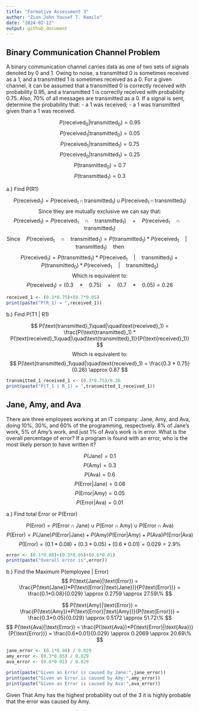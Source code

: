 ---
title: "Formative Assessment 3"
author: "Zion John Yousef T. Ramilo"
date: "2024-02-12"
output: github_document
---
##  Binary Communication Channel Problem
A binary communication channel carries data as one of two sets of signals denoted by 0 and 1. Owing to noise, a transmitted 0 is sometimes received as a 1, and a transmitted 1 is sometimes received as a 0. For a given channel, it can be assumed that a transmitted 0 is correctly received with probability 0.95, and a transmitted 1 is correctly received with probability 0.75. Also, 70% of all messages are transmitted as a 0. If a signal is sent, determine the probability that:
  - a 1 was received;
  - a 1 was transmitted given than a 1 was received.

$$
P(\text{received}_0 | \text{transmitted}_0) = 0.95
$$
$$
P(\text{received}_1 | \text{transmitted}_0) = 0.05
$$
$$
P(\text{received}_1 | \text{transmitted}_1) = 0.75
$$
$$
P(\text{received}_0 | \text{transmitted}_1) = 0.25
$$
$$
P(\text{transmitted}_0) = 0.7
$$
$$
P(\text{transmitted}_1) = 0.3
$$

  a.) Find P(R1)

$$
P(\text{received}_1) = P(\text{received}_1\,\cap\,\text{transmitted}_1)\,\cup\,P(\text{received}_1\,\cap\,\text{transmitted}_1)
$$
$$
\text{Since they are mutually exclusive we can say that: }
$$
$$
P(\text{received}_1) = P(\text{received}_1\quad\cap\quad\text{transmitted}_1)\quad+\quad P(\text{received}_1\quad\cap\quad\text{transmitted}_1)
$$
$$
\text{Since}\quad P(\text{received}_1\quad\cap\quad\text{transmitted}_1) = P(\text{transmitted}_1) * P(\text{received}_1\quad|\quad\text{transmitted}_1)\quad\text{then}
$$
$$ 
P(\text{received}_1) = P(\text{transmitted}_1) * P(\text{received}_1\quad|\quad\text{transmitted}_1) + P(\text{transmitted}_0) * P(\text{received}_1\quad|\quad\text{transmitted}_0)
$$
$$
\text{Which is equivalent to: }
$$
$$
P(\text{received}_1) = (0.3\quad*\quad0.75)\quad+\quad(0.7\quad*\quad0.05) = 0.26
$$
```{r}
received_1 <- (0.3*0.75)+(0.7*0.05)
print(paste("P(R_1) = ",received_1))
```
  b.) Find P(T1 | R1)
  
$$
P(\text{transmitted}_1\quad|\quad\text{received}_1) = \frac{P(\text{transmitted}_1) * P(\text{received}_1\quad|\quad\text{transmitted}_1)}{P(\text{received}_1)}
$$
$$
\text{Which is equivalent to: }
$$
$$
P(\text{transmitted}_1\quad|\quad\text{received}_1) = \frac{0.3 * 0.75}{0.26} \approx 0.87
$$
```{r}
transmitted_1_received_1 <- (0.3*0.75)/0.26
print(paste("P(T_1 | R_1) = ",transmitted_1_received_1))
```

## Jane, Amy, and Ava
There are three employees working at an IT company: Jane, Amy, and Ava, doing 10%, 30%, and 60% of the programming, respectively. 8% of Jane’s work, 5% of Amy’s work, and just 1% of Ava‘s work is in error. What is the overall percentage of error? If a program is found with an error, who is the most likely person to have written it? 

$$
P(\text{Jane}) = 0.1
$$
$$
P(\text{Amy}) = 0.3
$$
$$
P(\text{Ava}) = 0.6
$$
$$
P(\text{Error} | \text{Jane}) = 0.08
$$
$$
P(\text{Error} | \text{Amy}) = 0.05
$$
$$
P(\text{Error} | \text{Ava}) = 0.01
$$

  a.) Find total Error or P(Error)
  
$$
P(\text{Error}) = P(\text{Error}\cap\text{Jane})\cup P(\text{Error}\cap\text{Amy})\cup P(\text{Error}\cap\text{Ava})
$$
$$
P(\text{Error}) = P(\text{Jane})P(\text{Error}|\text{Jane}) + P(\text{Amy})P(\text{Error}|\text{Amy}) + P(\text{Ava})P(\text{Error}|\text{Ava})
$$
$$
P(\text{Error}) = (0.1*0.08)+(0.3*0.05)+(0.6*0.01) = 0.029 = 2.9\%
$$
```{r}
error <- (0.1*0.08)+(0.3*0.05)+(0.6*0.01)
print(paste("Overall error is",error))
```

  b.) Find the Maximum P(employee | Error)
$$
P(\text{Jane}|\text{Error}) = \frac{P(\text{Jane})*P(\text{Error}|\text{Jane})}{P(\text{Error})} = \frac{0.1*0.08}{0.029} \approx 0.2759 \approx 27.59\%
$$

$$
P(\text{Amy}|\text{Error}) = \frac{P(\text{Amy})*P(\text{Error}|\text{Amy})}{P(\text{Error})} = \frac{0.3*0.05}{0.029} \approx 0.5172 \approx 51.72\%
$$
$$
P(\text{Ava}|\text{Error}) = \frac{P(\text{Ava})*P(\text{Error}|\text{Ava})}{P(\text{Error})} = \frac{0.6*0.01}{0.029} \approx 0.2069 \approx 20.69\%
$$
```{r}
jane_error <- (0.1*0.08) / 0.029
amy_error <- (0.3*0.05) / 0.029
ava_error <- (0.6*0.01) / 0.029

print(paste("Given an Error is caused by Jane:",jane_error))
print(paste("Given an Error is caused by Amy:",amy_error))
print(paste("Given an Error is caused by Ava:",ava_error))
```
Given That Amy has the highest probability out of the 3 it is highly probable that the error was caused by Amy.
